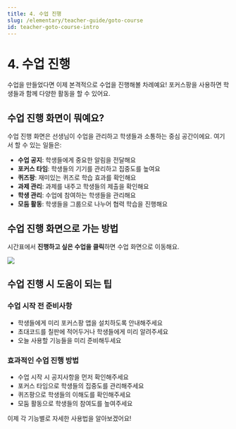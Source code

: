 ```yaml
---
title: 4. 수업 진행
slug: /elementary/teacher-guide/goto-course
id: teacher-goto-course-intro
---
```



# 4. 수업 진행

수업을 만들었다면 이제 본격적으로 수업을 진행해볼 차례예요! 포커스팡을 사용하면 학생들과 함께 다양한 활동을 할 수 있어요.

## 수업 진행 화면이 뭐예요?

수업 진행 화면은 선생님이 수업을 관리하고 학생들과 소통하는 중심 공간이에요. 여기서 할 수 있는 일들은:

- **수업 공지**: 학생들에게 중요한 알림을 전달해요
- **포커스 타임**: 학생들의 기기를 관리하고 집중도를 높여요
- **퀴즈팡**: 재미있는 퀴즈로 학습 효과를 확인해요
- **과제 관리**: 과제를 내주고 학생들의 제출을 확인해요
- **학생 관리**: 수업에 참여하는 학생들을 관리해요
- **모둠 활동**: 학생들을 그룹으로 나누어 협력 학습을 진행해요

## 수업 진행 화면으로 가는 방법

시간표에서 **진행하고 싶은 수업을 클릭**하면 수업 화면으로 이동해요.

<Image src="/img/kr/elementary/teacher/04-00.jpg" size="lg" />

## 수업 진행 시 도움이 되는 팁

### 수업 시작 전 준비사항

- 학생들에게 미리 포커스팡 앱을 설치하도록 안내해주세요
- 초대코드를 칠판에 적어두거나 학생들에게 미리 알려주세요
- 오늘 사용할 기능들을 미리 준비해두세요

### 효과적인 수업 진행 방법

- 수업 시작 시 공지사항을 먼저 확인해주세요
- 포커스 타임으로 학생들의 집중도를 관리해주세요
- 퀴즈팡으로 학생들의 이해도를 확인해주세요
- 모둠 활동으로 학생들의 참여도를 높여주세요

이제 각 기능별로 자세한 사용법을 알아보겠어요!
